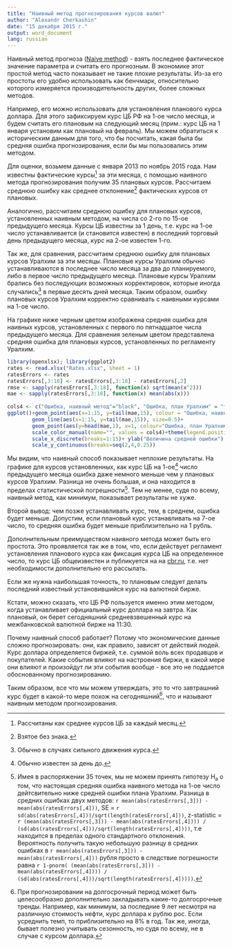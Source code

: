 ```yaml
---
title: "Наивный метод прогнозирования курсов валют"
author: "Alexandr Cherkashin"
date: "15 декабря 2015 г."
output: word_document
lang: russian
---
```


Наивный метод прогноза ([Naive method](https://en.wikipedia.org/wiki/Forecasting#Na.C3.AFve_approach)) - взять последнее фактическое значение параметра и считать его прогнозным. В экономике этот простой метод часто показывает не такие плохие результаты. Из-за его простоты его удобно использовать как бенчмарк, относительно которого измеряется производительность других, более сложных методов.

Например, его можно использовать для установления планового курса доллара. Для этого зафиксируем курс ЦБ РФ на 1-ое число месяца, и будем считать его плановым на следующий месяц (прим.: курс ЦБ на 1 января установим как плановый на февраль). Мы можем обратиться к историческим данным для того, что бы посчитать, какая была бы средняя ошибка прогнозирования, если бы мы пользовались этим методом. 

Для оценки, возьмем данные с января 2013 по ноябрь 2015 года. Нам известны фактические курсы[^factRates] за эти месяца, с помощью наивного метода прогнозирования получим 35 плановых курсов. Рассчитаем среднюю ошибку как среднее отклонение[^noSign] фактических курсов от плановых.

Аналогично, рассчитаем среднюю ошибку для плановых курсов, установленных наивным методом, на числа со 2-го по 15-ое предыдущего месяца. Курсы ЦБ известны за 1 день, т.е. курс на 1-ое число устанавливается (и становится известен) в последний торговый день предыдущего месяца, курс на 2-ое известен 1-го.

Так же, для сравнения, рассчитаем среднюю ошибку для плановых курсов Уралхим за эти месяцы. Плановые курсы Уралхим обычно устанавливаются в последнее число месяца за два до планируемого, либо в первое число предыдущего месяца. Плановые курсы Уралхим брались без последующих возможных корректировок, которые иногда случались[^corrects] в первые десять дней месяца. Таким образом, ошибку плановых курсов Уралхим корректно сравнивать с наивными курсами на 1-ое число.

На графике ниже черным цветом изображена средняя ошибка для наивных курсов, установленных с первого по пятнадцатое числа предыдущего месяца. Для сравнения зеленым цветом представлена средняя ошибка для плановых курсов, установленных по регламенту Уралхим.

```r
library(openxlsx); library(ggplot2)
rates <- read.xlsx("Rates.xlsx", sheet = 1)
ratesErrors <- rates
ratesErrors[,3:18] <- ratesErrors[,3:18] - ratesErrors[,2]
rmse <- sapply(ratesErrors[,3:18], function(x) sqrt(mean(x^2)))
mae <- sapply(ratesErrors[,3:18], function(x) mean(abs(x)))
 
cols4 <- c("Ошибка, наивный метод"="black", "Ошибка, план Уралхим" = "forestgreen")
ggplot()+geom_point(aes(x=1:15, y=tail(mae,15), colour = "Ошибка, наивный метод"), size=4)+
        geom_line(aes(x=1:15, y=tail(mae,15)), size=0.5)+
        geom_point(aes(y=head(mae,1), x=1, colour="Ошибка, план Уралхим"), size=4)+
        scale_color_manual(name="", values = cols4)+theme(legend.position="top")+
        scale_x_discrete(breaks=1:15)+ ylab("Величина средней ошибки") + xlab("Число установления планового курса наивным методом")+
        scale_y_continuous(breaks=seq(2,4,0.25))
```

Мы видим, что наивный способ показывает неплохие результаты. На графике для курсов установленных, как курс ЦБ на 1-ое[^1rate] число предыдущего месяца ошибка даже немного меньше чем у плановых курсов Уралхим. Разница не очень большая, и она находится в пределах статистической погрешности[^hypothesysTest]. Тем не менее, судя по всему, наивный метод, как минимум, показывает результаты не хуже.

Второй вывод: чем позже устанавливать курс, тем, в среднем, ошибка будет меньше. Допустим, если плановый курс устанавливать на 7-ое число, то средняя ошибка будет меньше приблизительно на 1 рубль.

Дополнительным преимуществом наивного метода может быть его простота. Это проявляется так же в том, что, если действует регламент установления планового курса как фиксация курса ЦБ на определенное число, то курс ЦБ общеизвестен и публикуется на на [cbr.ru](cbr.ru), т.е. нет необходимости дополнительно его рассылать.

Если же нужна наибольшая точность, то плановым следует делать последний известный установившийся курс на валютной бирже.

Кстати, можно сказать, что ЦБ РФ пользуется именно этим методом, когда устанавливает официальный курс доллара на завтра. Как плановый, он берет сегодняшний средневзвешенный курс на межбанковской валютной бирже на 11:30.

Почему наивный способ работает? Потому что экономические данные сложно прогнозировать: они, как правило, зависят от действий людей. Курс доллара определяется биржей, т.е. суммой воль всех продавцов и покупателей. Какие события влияют на настроения биржи, в какой мере они влияют и произойдут ли эти события вообще - все это не поддается обоснованному прогнозированию.

Таким образом, все что мы можем утверждать, это то что завтрашний курс будет в какой-то мере похож на сегодняшний[^longPeriod], что и называют наивным методом прогнозирования.


[^factRates]: Рассчитаны как среднее курсов ЦБ за каждый месяц.
[^noSign]: Взятое без знака.
[^corrects]: Обычно в случаях сильного движения курса.
[^1rate]: Обычно известен за день до.
[^longPeriod]: При прогнозировании на долгосрочный период может быть целесообразно дополнительно закладывать какие-то долгосрочные тренды. Например, как минимум, за последние 9 лет несмотря на различную стоимость нефти, курс доллара к рублю рос. Если усреднить темп, то приблизительно на 8% в год. Так же, иногда, бывает полезно учитывать сезонность, но судя по всему, не в случае с курсом доллара.
[^hypothesysTest]: Имея в распоряжении 35 точек, мы не можем принять гипотезу H~a~ о том, что настоящая средняя ошибка наивного метода на 1-ое число дейтсвительно ниже средней ошибки плана Уралхим. Разница в средних ошибках двух методов: `r mean(abs(ratesErrors[,3])) - mean(abs(ratesErrors[,4]))`, SE = `r sd(abs(ratesErrors[,4]))/sqrt(length(ratesErrors[,4]))`, z-statistic = `r (mean(abs(ratesErrors[,3])) - mean(abs(ratesErrors[,4]))) / (sd(abs(ratesErrors[,4]))/sqrt(length(ratesErrors[,4])))`, т.е находится в пределах одного стандартного отклонения. Вероятность получить такую небольшую разницу в средних ошибках в `r mean(abs(ratesErrors[,3])) - mean(abs(ratesErrors[,4]))` рубля просто в следствие погрешности равна `r 1-pnorm( (mean(abs(ratesErrors[,3])) - mean(abs(ratesErrors[,4]))) / (sd(abs(ratesErrors[,4]))/sqrt(length(ratesErrors[,4]))))`.